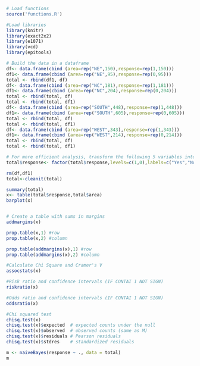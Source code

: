 ```r
# Load functions
source('functions.R')

#Load libraries
library(knitr)
library(exact2x2)
library(e1071)
library(vcd)
library(epitools)

# Build the data in a dataframe
df<- data.frame(cbind (area=rep("NE",150),response=rep(1,150)))
df1<- data.frame(cbind (area=rep("NE",95),response=rep(0,95)))
total <- rbind(df1, df)
df<- data.frame(cbind (area=rep("NC",181),response=rep(1,181)))
df1<- data.frame(cbind (area=rep("NC",204),response=rep(0,204)))
total <- rbind(total, df)
total <- rbind(total, df1)
df<- data.frame(cbind (area=rep("SOUTH",448),response=rep(1,448)))
df1<- data.frame(cbind (area=rep("SOUTH",605),response=rep(0,605)))
total <- rbind(total, df)
total <- rbind(total, df1)
df<- data.frame(cbind (area=rep("WEST",343),response=rep(1,343)))
df1<- data.frame(cbind (area=rep("WEST",214),response=rep(0,214)))
total <- rbind(total, df)
total <- rbind(total, df1)

# For more efficient analysis, transform the following 5 variables into factors:
total$response<- factor(total$response,levels=c(1,0),labels=c("Yes","No")) 

rm(df,df1)
total<-cleanit(total)

summary(total)
x<- table(total$response,total$area)
barplot(x)


# Create a table with sums in margins
addmargins(x)

prop.table(x,1) #row
prop.table(x,2) #column

prop.table(addmargins(x),1) #row
prop.table(addmargins(x),2) #column

#Calculate Chi Square and Cramer's V
assocstats(x)

#Risk ratio and confidence intervals (IF CONTAI 1 NOT SIGN)
riskratio(x)

#Odds ratio and confidence intervals (IF CONTAI 1 NOT SIGN)
oddsratio(x)

#Chi squared test
chisq.test(x)
chisq.test(x)$expected  # expected counts under the null
chisq.test(x)$observed  # observed counts (same as M)
chisq.test(x)$residuals # Pearson residuals
chisq.test(x)$stdres    # standardized residuals

m <- naiveBayes(response ~ ., data = total)
m
```